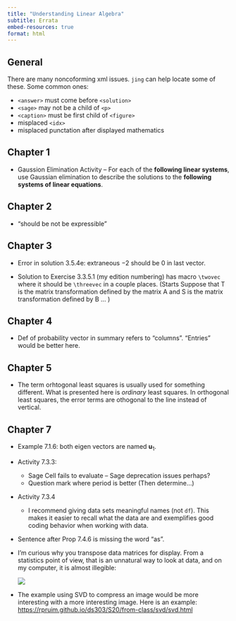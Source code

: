 ```yaml
---
title: "Understanding Linear Algebra"
subtitle: Errata
embed-resources: true
format: html
---
```


\def\vec#1{{\boldsymbol #1}}

## General

There are many noncoforming xml issues.  `jing` can help locate some of these. Some common ones:

* `<answer>` must come before `<solution>`
* `<sage>` may not be a child of `<p>`
* `<caption>` must be first child of `<figure>`
* misplaced `<idx>`
* misplaced punctation after displayed mathematics


## Chapter 1

* Gaussion Elimination Activity --  For each of the **following linear systems**, use Gaussian elimination to describe the solutions to the **following systems of linear equations**.

## Chapter 2

* "should be not be expressible"

## Chapter 3

* Error in solution 3.5.4e: extraneous $-2$ should be 0 in last vector.

* Solution to Exercise 3.3.5.1 (my edition numbering) has macro `\twovec` where it should be `\threevec` in a couple places. (Starts  Suppose that T
is the matrix transformation defined by the matrix A and S is the matrix transformation defined by B ... )

## Chapter 4

* Def of probability vector in summary refers to "columns".  "Entries" would be better here.

## Chapter 5

* The term orhtogonal least squares is usually used for something different.  What is presented here is *ordinary* least squares. In orthogonal least squares, the error terms are othogonal to the line instead of vertical.

## Chapter 7

* Example 7.1.6: both eigen vectors are named $\vec{u}_1$.

* Activity 7.3.3: 

    * Sage Cell fails to evaluate -- Sage deprecation issues perhaps?
    * Question mark where period is better (Then determine...)
    
* Activity 7.3.4

    * I recommend giving data sets meaningful names (not `df`). This makes it easier
    to recall what the data are and exemplifies good coding behavior when working with data.
    
* Sentence after Prop 7.4.6 is missing the word "as".

* I'm curious why you transpose data matrices for display. From a statistics point of view, that is an unnatural way to look at data, and on my computer, it is almost illegible:


    ![](images/transposed-data-matrix.png)

* The example using SVD to compress an image would be more interesting with a more interesting image.  Here is an example: <https://rpruim.github.io/ds303/S20/from-class/svd/svd.html>


